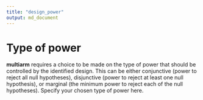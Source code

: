 ```yaml
---
title: "design_power"
output: md_document
---
```


# Type of power

__multiarm__ requires a choice to be made on the type of power that should be
controlled by the identified design. This can be either conjunctive (power to
reject all null hypotheses), disjunctive (power to reject at least one null 
hypothesis), or marginal (the minimum power to reject each of the null
hypotheses). Specify your chosen type of power here.
